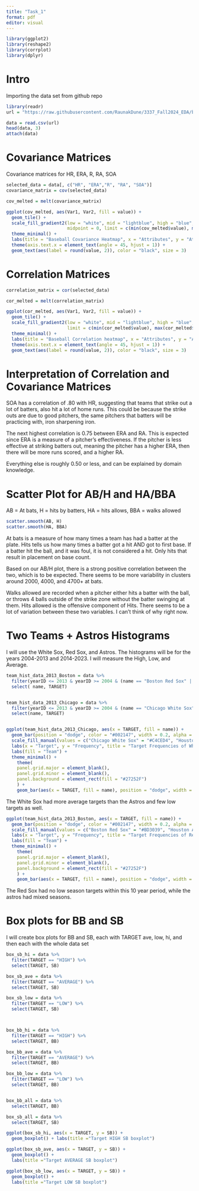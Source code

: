 ```yaml
---
title: "Task_1"
format: pdf
editor: visual
---
```


```r
library(ggplot2)
library(reshape2)
library(corrplot)
library(dplyr)
```

# Intro

Importing the data set from github repo

```r

library(readr)
url = "https://raw.githubusercontent.com/RaunakDune/3337_Fall2024_EDA/bf7b9ca17ed5e08ff25677c329ea1473cb935b49/Baseball_Databank_Teams_1871_2023_Modded.csv"

data = read.csv(url)
head(data, 3)
attach(data)
```

# Covariance Matrices

Covariance matrices for HR, ERA, R, RA, SOA

```r
selected_data = data[, c("HR", "ERA","R", "RA", "SOA")]
covariance_matrix = cov(selected_data)

cov_melted = melt(covariance_matrix)

ggplot(cov_melted, aes(Var1, Var2, fill = value)) +
  geom_tile() +
  scale_fill_gradient2(low = "white", mid = "lightblue", high = "blue", 
                       midpoint = 0, limit = c(min(cov_melted$value), max(cov_melted$value))) +
  theme_minimal() +
  labs(title = "Baseball Covariance Heatmap", x = "Attributes", y = "Attributes", fill = "Covariance") +
  theme(axis.text.x = element_text(angle = 45, hjust = 1)) +
  geom_text(aes(label = round(value, 2)), color = "black", size = 3)
```

# Correlation Matrices

```r
correlation_matrix = cor(selected_data)

cor_melted = melt(correlation_matrix)

ggplot(cor_melted, aes(Var1, Var2, fill = value)) +
  geom_tile() +
  scale_fill_gradient2(low = "white", mid = "lightblue", high = "blue",
                       limit = c(min(cor_melted$value), max(cor_melted$value))) +
  theme_minimal() +
  labs(title = "Baseball Correlation heatmap", x = "Attributes", y = "Attributes", fill = "Correlation") +
  theme(axis.text.x = element_text(angle = 45, hjust = 1)) +
  geom_text(aes(label = round(value, 2)), color = "black", size = 3)
```

# Interpretation of Correlation and Covariance Matrices

SOA has a correlation of .80 with HR, suggesting that teams that strike out a lot of batters, also hit a lot of home runs. This could be because the strike outs are due to good pitchers, the same pitchers that batters will be practicing with, iron sharpening iron.

The next highest correlation is 0.75 between ERA and RA. This is expected since ERA is a measure of a pitcher's effectiveness. If the pitcher is less effective at striking batters out, meaning the pitcher has a higher ERA, then there will be more runs scored, and a higher RA.

Everything else is roughly 0.50 or less, and can be explained by domain knowledge.

# Scatter Plot for AB/H and HA/BBA

AB = At bats, H = hits by batters, HA = hits allows, BBA = walks allowed

```r
scatter.smooth(AB, H)
scatter.smooth(HA, BBA)
```

At bats is a measure of how many times a team has had a batter at the plate. Hits tells us how many times a batter got a hit AND got to first base. If a batter hit the ball, and it was foul, it is not considered a hit. Only hits that result in placement on base count.

Based on our AB/H plot, there is a strong positive correlation between the two, which is to be expected. There seems to be more variability in clusters around 2000, 4000, and 4700+ at bats.

Walks allowed are recorded when a pitcher either hits a batter with the ball, or throws 4 balls outside of the strike zone without the batter swinging at them. Hits allowed is the offensive component of Hits. There seems to be a lot of variation between these two variables. I can't think of why right now.

# Two Teams + Astros Histograms

I will use the White Sox, Red Sox, and Astros. The histograms will be for the years 2004-2013 and 2014-2023. I will measure the High, Low, and Average.

```r
team_hist_data_2013_Boston = data %>%
  filter(yearID <= 2013 & yearID >= 2004 & (name == "Boston Red Sox" | name == "Houston Astros")) %>%
  select( name, TARGET)


team_hist_data_2013_Chicago = data %>%
  filter(yearID <= 2013 & yearID >= 2004 & (name == "Chicago White Sox" | name == "Houston Astros")) %>%
  select(name, TARGET)


ggplot(team_hist_data_2013_Chicago, aes(x = TARGET, fill = name)) + 
  geom_bar(position = "dodge", color = "#002147", width = 0.2, alpha = 0.9) + 
  scale_fill_manual(values = c("Chicago White Sox" = "#C4CED4", "Houston Astros" = "#D6492A")) +
  labs(x = "Target", y = "Frequency", title = "Target Frequencies of White Sox & Astros 2004-2013") +
  labs(fill = "Team") + 
  theme_minimal() +
    theme(
    panel.grid.major = element_blank(),     
    panel.grid.minor = element_blank(),      
    panel.background = element_rect(fill = "#27252F")
    ) +
    geom_bar(aes(x = TARGET, fill = name), position = "dodge", width = 0.22, alpha = 0.1)

```

The White Sox had more average targets than the Astros and few low targets as well.

```r

ggplot(team_hist_data_2013_Boston, aes(x = TARGET, fill = name)) + 
  geom_bar(position = "dodge", color = "#002147", width = 0.2, alpha = 0.9) + 
  scale_fill_manual(values = c("Boston Red Sox" = "#BD3039", "Houston Astros" = "#D6492A")) +
  labs(x = "Target", y = "Frequency", title = "Target Frequencies of Red Sox & Astros 2004-2013") +
  labs(fill = "Team") + 
  theme_minimal() +
    theme(
    panel.grid.major = element_blank(),     
    panel.grid.minor = element_blank(),      
    panel.background = element_rect(fill = "#27252F")
    ) +
    geom_bar(aes(x = TARGET, fill = name), position = "dodge", width = 0.22, alpha = 0.1)
```

The Red Sox had no low season targets within this 10 year period, while the astros had mixed seasons.

# Box plots for BB and SB

I will create box plots for BB and SB, each with TARGET ave, low, hi, and then each with the whole data set

```r
box_sb_hi = data %>%
  filter(TARGET == "HIGH") %>%
  select(TARGET, SB)

box_sb_ave = data %>%
  filter(TARGET == "AVERAGE") %>%
  select(TARGET, SB)

box_sb_low = data %>%
  filter(TARGET == "LOW") %>%
  select(TARGET, SB)



box_bb_hi = data %>%
  filter(TARGET == "HIGH") %>%
  select(TARGET, BB)

box_bb_ave = data %>%
  filter(TARGET == "AVERAGE") %>%
  select(TARGET, BB)

box_bb_low = data %>%
  filter(TARGET == "LOW") %>%
  select(TARGET, BB)


box_bb_all = data %>%
  select(TARGET, BB)

box_sb_all = data %>%
  select(TARGET, SB)

```

```r
ggplot(box_sb_hi, aes(x = TARGET, y = SB)) + 
  geom_boxplot() + labs(title ="Target HIGH SB boxplot") 
```

```r
ggplot(box_sb_ave, aes(x = TARGET, y = SB)) +
  geom_boxplot() +
  labs(title ="Target AVERAGE SB boxplot")
```

```r
ggplot(box_sb_low, aes(x = TARGET, y = SB)) +
  geom_boxplot() +
  labs(title ="Target LOW SB boxplot")
```
